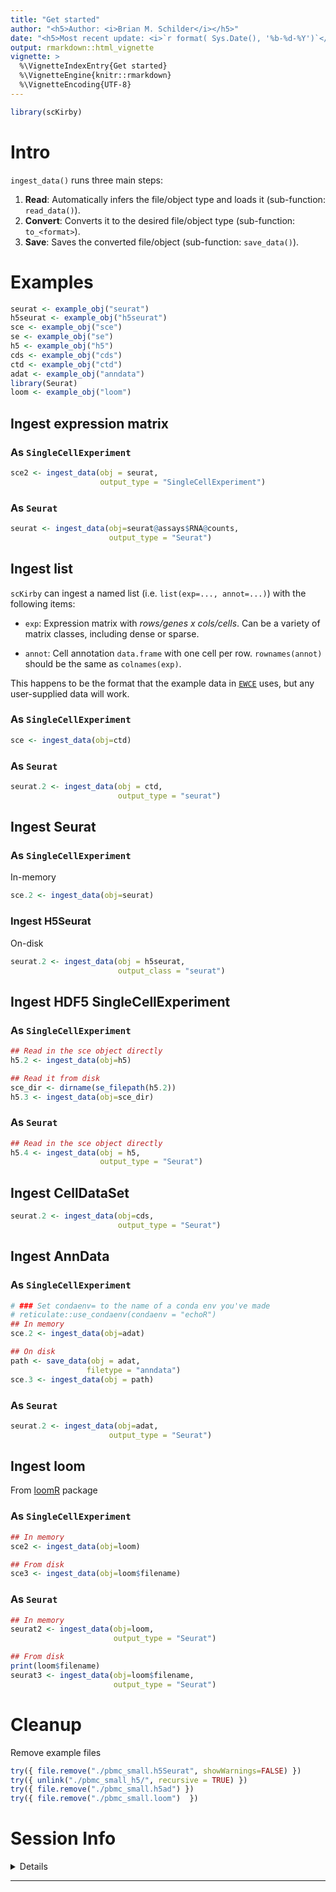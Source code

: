 ```yaml
---
title: "Get started"
author: "<h5>Author: <i>Brian M. Schilder</i></h5>"  
date: "<h5>Most recent update: <i>`r format( Sys.Date(), '%b-%d-%Y')`</i></h5>" 
output: rmarkdown::html_vignette
vignette: >
  %\VignetteIndexEntry{Get started}
  %\VignetteEngine{knitr::rmarkdown}
  %\VignetteEncoding{UTF-8}
--- 
```


```r
library(scKirby)
```

# Intro 

`ingest_data()` runs three main steps:

1. **Read**: Automatically infers the file/object type and loads it (sub-function: `read_data()`).  
2. **Convert**: Converts it to the desired file/object type (sub-function: `to_<format>`). 
3. **Save**: Saves the converted file/object (sub-function: `save_data()`).

# Examples 

```r
seurat <- example_obj("seurat")
h5seurat <- example_obj("h5seurat")
sce <- example_obj("sce")
se <- example_obj("se")
h5 <- example_obj("h5")
cds <- example_obj("cds")
ctd <- example_obj("ctd")
adat <- example_obj("anndata")
library(Seurat)
loom <- example_obj("loom")
```


## Ingest expression matrix  

### As `SingleCellExperiment`  

```r
sce2 <- ingest_data(obj = seurat, 
                    output_type = "SingleCellExperiment")
```

### As `Seurat` 

```r
seurat <- ingest_data(obj=seurat@assays$RNA@counts, 
                      output_type = "Seurat") 
```



## Ingest list 

`scKirby` can ingest a named list (i.e. `list(exp=..., annot=...)`) with the following items:  

- `exp`: Expression matrix with *rows/genes x cols/cells*. 
Can be a variety of matrix classes, including dense or sparse.  

- `annot`: Cell annotation `data.frame` with one cell per row. 
`rownames(annot)` should be the same as `colnames(exp)`. 

This happens to be the format that the example data in [`EWCE`](https://github.com/NathanSkene/EWCE) uses, but any user-supplied data will work. 

### As `SingleCellExperiment`  

```r
sce <- ingest_data(obj=ctd)
```

### As `Seurat` 

```r
seurat.2 <- ingest_data(obj = ctd, 
                        output_type = "seurat")
```



## Ingest Seurat 

### As `SingleCellExperiment`  

In-memory

```r
sce.2 <- ingest_data(obj=seurat)
```

### Ingest H5Seurat  

On-disk 

```r

seurat.2 <- ingest_data(obj = h5seurat, 
                        output_class = "seurat")
```


## Ingest HDF5 SingleCellExperiment 



### As `SingleCellExperiment`  

```r
## Read in the sce object directly
h5.2 <- ingest_data(obj=h5)

## Read it from disk
sce_dir <- dirname(se_filepath(h5.2))
h5.3 <- ingest_data(obj=sce_dir)
```

### As `Seurat` 

```r
## Read in the sce object directly
h5.4 <- ingest_data(obj = h5,
                    output_type = "Seurat") 
```

## Ingest CellDataSet 

```r
seurat.2 <- ingest_data(obj=cds,
                        output_type = "Seurat") 
```



## Ingest AnnData 

### As `SingleCellExperiment`  

```r
# ### Set condaenv= to the name of a conda env you've made 
# reticulate::use_condaenv(condaenv = "echoR") 
## In memory
sce.2 <- ingest_data(obj=adat)

## On disk
path <- save_data(obj = adat,
                 filetype = "anndata")
sce.3 <- ingest_data(obj = path)
```

### As `Seurat` 

```r
seurat.2 <- ingest_data(obj=adat, 
                      output_type = "Seurat")
```


## Ingest loom

From [loomR](https://github.com/mojaveazure/loomR) package

### As `SingleCellExperiment`  

```r
## In memory 
sce2 <- ingest_data(obj=loom) 

## From disk 
sce3 <- ingest_data(obj=loom$filename)
```

### As `Seurat`  

```r
## In memory 
seurat2 <- ingest_data(obj=loom, 
                       output_type = "Seurat") 

## From disk
print(loom$filename)
seurat3 <- ingest_data(obj=loom$filename,
                       output_type = "Seurat")
```


# Cleanup 

Remove example files 

```r
try({ file.remove("./pbmc_small.h5Seurat", showWarnings=FALSE) })
try({ unlink("./pbmc_small_h5/", recursive = TRUE) })
try({ file.remove("./pbmc_small.h5ad") })
try({ file.remove("./pbmc_small.loom")  })
```


# Session Info

<details>

```r
utils::sessionInfo()
```

</details>
<hr>
